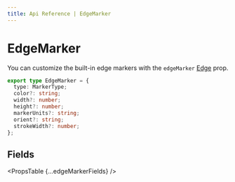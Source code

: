```yaml
---
title: Api Reference | EdgeMarker
---
```



# EdgeMarker

You can customize the built-in edge markers with the `edgeMarker` [Edge](/api-reference/types/Edge) prop.

```ts
export type EdgeMarker = {
  type: MarkerType;
  color?: string;
  width?: number;
  height?: number;
  markerUnits?: string;
  orient?: string;
  strokeWidth?: number;
};
```

## Fields

<PropsTable {...edgeMarkerFields} />
